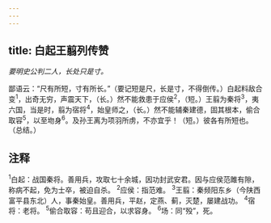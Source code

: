```yaml
---
---
---
```

title: 白起王翦列传赞
---



*要明史公判二人，长处只是寸。*

鄙语云：“尺有所短，寸有所长。”（要记短是尺，长是寸，不得倒传。）白起料敌合变<sup>1</sup>，出奇无穷，声震天下，（长。）然不能救患于应侯<sup>2</sup>，（短。）王翦为秦将<sup>3</sup>，夷六国，当是时，翦为宿将<sup>4</sup>，始皇师之，（长。）然不能辅秦建德，固其根本，偷合取容<sup>5</sup>，以至圽身<sup>6</sup>。及孙王离为项羽所虏，不亦宜乎！（短。）彼各有所短也。（总结。）

## 注释

<sup>1</sup>白起：战国秦将。善用兵，攻取七十余城，因功封武安君。因与应侯范雎有隙，称病不起，免为士卒，被迫自杀。
<sup>2</sup>应侯：指范难。
<sup>3</sup>王翦：秦频阳东乡（今陕西富平县东北）人，事秦始皇。善用兵，平赵，定燕、蓟，灭楚，屡建战功。
<sup>4</sup>宿将：老将。
<sup>5</sup>偷合取容：苟且迎合，以求容身。
<sup>6</sup>场：同“殁”，死。